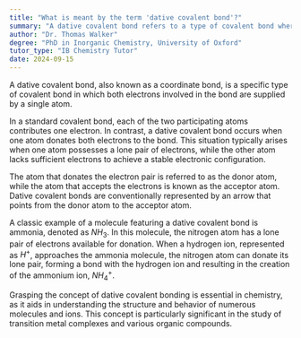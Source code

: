 ```yaml
---
title: "What is meant by the term 'dative covalent bond'?"
summary: "A dative covalent bond refers to a type of covalent bond where both electrons are provided by one atom."
author: "Dr. Thomas Walker"
degree: "PhD in Inorganic Chemistry, University of Oxford"
tutor_type: "IB Chemistry Tutor"
date: 2024-09-15
---
```


A dative covalent bond, also known as a coordinate bond, is a specific type of covalent bond in which both electrons involved in the bond are supplied by a single atom.

In a standard covalent bond, each of the two participating atoms contributes one electron. In contrast, a dative covalent bond occurs when one atom donates both electrons to the bond. This situation typically arises when one atom possesses a lone pair of electrons, while the other atom lacks sufficient electrons to achieve a stable electronic configuration.

The atom that donates the electron pair is referred to as the donor atom, while the atom that accepts the electrons is known as the acceptor atom. Dative covalent bonds are conventionally represented by an arrow that points from the donor atom to the acceptor atom.

A classic example of a molecule featuring a dative covalent bond is ammonia, denoted as $NH_3$. In this molecule, the nitrogen atom has a lone pair of electrons available for donation. When a hydrogen ion, represented as $H^+$, approaches the ammonia molecule, the nitrogen atom can donate its lone pair, forming a bond with the hydrogen ion and resulting in the creation of the ammonium ion, $NH_4^+$.

Grasping the concept of dative covalent bonding is essential in chemistry, as it aids in understanding the structure and behavior of numerous molecules and ions. This concept is particularly significant in the study of transition metal complexes and various organic compounds.
    